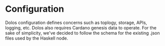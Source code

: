 
# Configuration

Dolos configuration defines concerns such as toplogy, storage, APIs, logging, etc. Dolos also requires Cardano genesis data to operate. For the sake of simplicity, we've decided to follow the schema for the existing .json files used by the Haskell node.

<Cards>
  <Card title="Initialize" arrow href="configuration/initialize" />
  <Card title="Sources" arrow href="configuration/sources" />
  <Card title="Schema" arrow href="configuration/schema" />
</Cards>